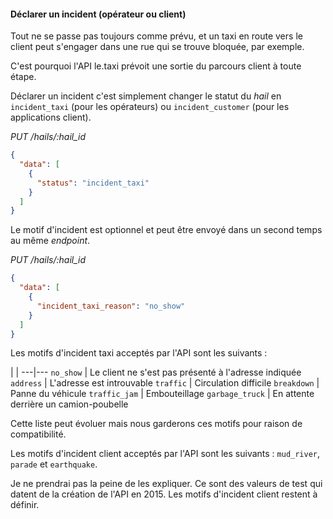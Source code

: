 #### Déclarer un incident (opérateur ou client)

Tout ne se passe pas toujours comme prévu, et un taxi en route vers le client peut s'engager dans une rue qui se trouve bloquée, par exemple.

C'est pourquoi l'API le.taxi prévoit une sortie du parcours client à toute étape.

Déclarer un incident c'est simplement changer le statut du *hail* en `incident_taxi` (pour les opérateurs) ou `incident_customer` (pour les applications client).

*PUT /hails/:hail_id*

```json
{
  "data": [
    {
      "status": "incident_taxi"
    }
  ]
}
```

Le motif d'incident est optionnel et peut être envoyé dans un second temps au même *endpoint*.

*PUT /hails/:hail_id*

```json
{
  "data": [
    {
      "incident_taxi_reason": "no_show"
    }
  ]
}
```

Les motifs d'incident taxi acceptés par l'API sont les suivants :

|  |
---|---
`no_show` | Le client ne s'est pas présenté à l'adresse indiquée
`address` | L'adresse est introuvable
`traffic` | Circulation difficile
`breakdown` | Panne du véhicule
`traffic_jam` | Embouteillage
`garbage_truck` | En attente derrière un camion-poubelle

Cette liste peut évoluer mais nous garderons ces motifs pour raison de compatibilité.

Les motifs d'incident client acceptés par l'API sont les suivants : `mud_river`, `parade` et `earthquake`.

Je ne prendrai pas la peine de les expliquer. Ce sont des valeurs de test qui datent de la création de l'API en 2015.
Les motifs d'incident client restent à définir.
